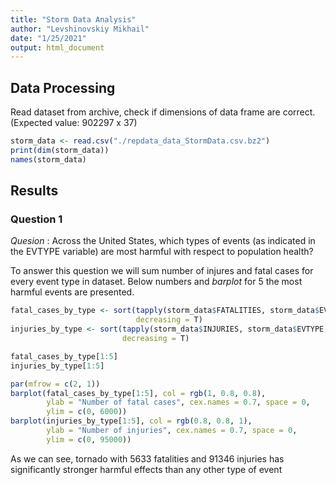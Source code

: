 ```yaml
---
title: "Storm Data Analysis"
author: "Levshinovskiy Mikhail"
date: "1/25/2021"
output: html_document
---
```


## Data Processing

Read dataset from archive, check if dimensions of data frame are correct. 
(Expected value: 902297 x 37)
```r
storm_data <- read.csv("./repdata_data_StormData.csv.bz2")
print(dim(storm_data))
names(storm_data)
```

## Results
  
### Question 1
  *Quesion* : Across the United States, which types of events (as indicated in the EVTYPE variable) are most harmful with respect to population health?
  
To answer this question we will sum number of injures and fatal cases for every event
type in dataset. Below numbers and *barplot* for 5 the most harmful events are presented.

```r
fatal_cases_by_type <- sort(tapply(storm_data$FATALITIES, storm_data$EVTYPE, sum),
                            decreasing = T)
injuries_by_type <- sort(tapply(storm_data$INJURIES, storm_data$EVTYPE, sum),
                         decreasing = T)

fatal_cases_by_type[1:5]
injuries_by_type[1:5]

par(mfrow = c(2, 1))
barplot(fatal_cases_by_type[1:5], col = rgb(1, 0.8, 0.8), 
        ylab = "Number of fatal cases", cex.names = 0.7, space = 0,
        ylim = c(0, 6000))
barplot(injuries_by_type[1:5], col = rgb(0.8, 0.8, 1), 
        ylab = "Number of injuries", cex.names = 0.7, space = 0,
        ylim = c(0, 95000))
```
  
As we can see, tornado with 5633 fatalities and 91346 injuries
has significantly stronger harmful effects than any other type of event